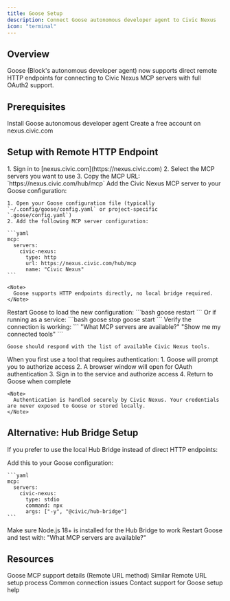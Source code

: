 ```yaml
---
title: Goose Setup
description: Connect Goose autonomous developer agent to Civic Nexus
icon: "terminal"
---
```


## Overview

Goose (Block's autonomous developer agent) now supports direct remote HTTP endpoints for connecting to Civic Nexus MCP servers with full OAuth2 support.

## Prerequisites

<CardGroup cols={2}>
  <Card title="Goose" icon="terminal" href="https://github.com/block/goose">
    Install Goose autonomous developer agent
  </Card>
  <Card title="Civic Account" icon="user" href="https://nexus.civic.com">
    Create a free account on nexus.civic.com
  </Card>
</CardGroup>

## Setup with Remote HTTP Endpoint

<Steps>
  <Step title="Get your MCP URL">
    1. Sign in to [nexus.civic.com](https://nexus.civic.com)
    2. Select the MCP servers you want to use
    3. Copy the MCP URL: `https://nexus.civic.com/hub/mcp`
  </Step>

  <Step title="Configure Goose">
    Add the Civic Nexus MCP server to your Goose configuration:

    1. Open your Goose configuration file (typically `~/.config/goose/config.yaml` or project-specific `.goose/config.yaml`)
    2. Add the following MCP server configuration:

    ```yaml
    mcp:
      servers:
        civic-nexus:
          type: http
          url: https://nexus.civic.com/hub/mcp
          name: "Civic Nexus"
    ```

    <Note>
      Goose supports HTTP endpoints directly, no local bridge required.
    </Note>
  </Step>

  <Step title="Restart Goose">
    Restart Goose to load the new configuration:
    ```bash
    goose restart
    ```
    Or if running as a service:
    ```bash
    goose stop
    goose start
    ```
  </Step>

  <Step title="Test Connection">
    Verify the connection is working:
    ```
    "What MCP servers are available?"
    "Show me my connected tools"
    ```

    Goose should respond with the list of available Civic Nexus tools.
  </Step>

  <Step title="Authenticate Services">
    When you first use a tool that requires authentication:
    1. Goose will prompt you to authorize access
    2. A browser window will open for OAuth authentication
    3. Sign in to the service and authorize access
    4. Return to Goose when complete

    <Note>
      Authentication is handled securely by Civic Nexus. Your credentials are never exposed to Goose or stored locally.
    </Note>
  </Step>
</Steps>

## Alternative: Hub Bridge Setup

If you prefer to use the local Hub Bridge instead of direct HTTP endpoints:

<Steps>
  <Step title="Configure Hub Bridge">
    Add this to your Goose configuration:

    ```yaml
    mcp:
      servers:
        civic-nexus:
          type: stdio
          command: npx
          args: ["-y", "@civic/hub-bridge"]
    ```
  </Step>

  <Step title="Install Node.js">
    Make sure Node.js 18+ is installed for the Hub Bridge to work
  </Step>

  <Step title="Restart and Test">
    Restart Goose and test with: "What MCP servers are available?"
  </Step>
</Steps>

## Resources

<CardGroup cols={2}>
  <Card title="Client Compatibility" icon="table" href="/nexus/reference/client-compatibility">
    Goose MCP support details (Remote URL method)
  </Card>
  <Card title="Claude Desktop Guide" icon="desktop" href="/nexus/quickstart/clients/claude-desktop">
    Similar Remote URL setup process
  </Card>
  <Card title="Troubleshooting" icon="wrench" href="/nexus/troubleshooting">
    Common connection issues
  </Card>
  <Card title="Get Help" icon="slack" href="https://join.slack.com/t/civic-developers/shared_invite/zt-37tv9fyo7-aDT43mUjOFQwdQFmfZLTRw">
    Contact support for Goose setup help
  </Card>
</CardGroup>
